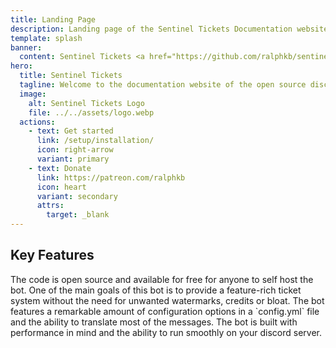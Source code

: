 ```yaml
---
title: Landing Page
description: Landing page of the Sentinel Tickets Documentation website.
template: splash
banner:
  content: Sentinel Tickets <a href="https://github.com/ralphkb/sentinel-tickets/releases/tag/v1.7.0">v1.7.0</a> has been released on December 4, 2024
hero:
  title: Sentinel Tickets
  tagline: Welcome to the documentation website of the open source discord ticket bot, Sentinel Tickets.
  image:
    alt: Sentinel Tickets Logo
    file: ../../assets/logo.webp
  actions:
    - text: Get started
      link: /setup/installation/
      icon: right-arrow
      variant: primary
    - text: Donate
      link: https://patreon.com/ralphkb
      icon: heart
      variant: secondary
      attrs:
        target: _blank
---
```



## Key Features

<CardGrid stagger>
  <Card title="Free and Open Source" icon="github">
    The code is open source and available for free for anyone to self host the
    bot.
  </Card>
  <Card title="No Watermark or Bloat" icon="approve-check">
    One of the main goals of this bot is to provide a feature-rich ticket system
    without the need for unwanted watermarks, credits or bloat.
  </Card>
  <Card title="Highly Customizable" icon="setting">
    The bot features a remarkable amount of configuration options in a
    `config.yml` file and the ability to translate most of the messages.
  </Card>
  <Card title="Stable for Production" icon="star">
    The bot is built with performance in mind and the ability to run smoothly on
    your discord server.
  </Card>
</CardGrid>
